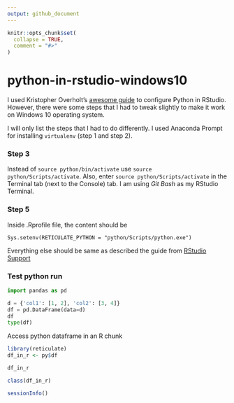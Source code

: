 ```yaml
---
output: github_document
---
```


<!-- README.md is generated from README.Rmd. Please edit that file -->

```r
knitr::opts_chunk$set(
  collapse = TRUE,
  comment = "#>"
)
```

# python-in-rstudio-windows10

<!-- badges: start -->
<!-- badges: end -->

I used Kristopher Overholt's [awesome guide](https://support.rstudio.com/hc/en-us/articles/360023654474-Installing-and-Configuring-Python-with-RStudio) to configure Python in RStudio. However, there were some steps that I had to tweak slightly to make it work on Windows 10 operating system.

I will only list the steps that I had to do differently. I used Anaconda Prompt
for installing `virtualenv` (step 1 and step 2).

### Step 3

Instead of `source python/bin/activate` use `source python/Scripts/activate`. Also,
enter `source python/Scripts/activate` in the Terminal tab (next to the Console)
tab. I am using *Git Bash* as my RStudio Terminal.

### Step 5

Inside .Rprofile file, the content should be

```
Sys.setenv(RETICULATE_PYTHON = "python/Scripts/python.exe")
```

Everything else should be same as described the guide from [RStudio Support](https://support.rstudio.com/hc/en-us/articles/360023654474-Installing-and-Configuring-Python-with-RStudio)

### Test python run

```python
import pandas as pd

d = {'col1': [1, 2], 'col2': [3, 4]}
df = pd.DataFrame(data=d)
df
type(df)
```

Access python dataframe in an R chunk

```r
library(reticulate)
df_in_r <- py$df

df_in_r

class(df_in_r)
```



```r
sessionInfo()
```